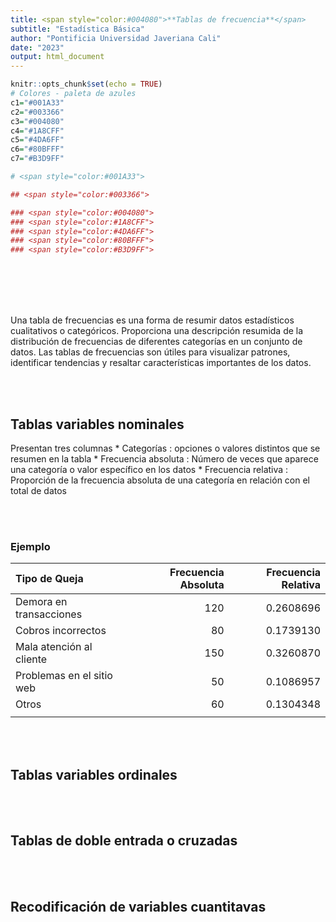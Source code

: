 ```yaml
---
title: <span style="color:#004080">**Tablas de frecuencia**</span>
subtitle: "Estadística Básica"
author: "Pontificia Universidad Javeriana Cali"
date: "2023"
output: html_document
---
```


```r
knitr::opts_chunk$set(echo = TRUE)
# Colores - paleta de azules
c1="#001A33"
c2="#003366"
c3="#004080"
c4="#1A8CFF"
c5="#4DA6FF"
c6="#80BFFF"
c7="#B3D9FF"

# <span style="color:#001A33"> 

## <span style="color:#003366">  

### <span style="color:#004080">
### <span style="color:#1A8CFF">
### <span style="color:#4DA6FF">
### <span style="color:#80BFFF">
### <span style="color:#B3D9FF">

```

<br><br><br><br>

Una tabla de frecuencias es una forma de resumir datos estadísticos cualitativos o categóricos. Proporciona una descripción resumida de la distribución de frecuencias de diferentes categorías en un conjunto de datos. Las tablas de frecuencias son útiles para visualizar patrones, identificar tendencias y resaltar características importantes de los datos.

<br><br>

## **Tablas variables nominales**

Presentan tres columnas
* Categorías : opciones o valores distintos que se resumen en la tabla
* Frecuencia absoluta : Número de veces que aparece una categoría o valor específico en los datos
* Frecuencia relativa : Proporción de la frecuencia absoluta de una categoría en relación con el total de datos

<br><br>

### **Ejemplo**

| Tipo de Queja             | Frecuencia  Absoluta  | Frecuencia Relativa  |
|:--------------------------|----------------------:|---------------------:|
| Demora en transacciones   |              	120     |	0.2608696	           |	
| Cobros incorrectos        |	               80	    |  0.1739130	      	 |
| Mala atención al cliente  |	              150	    |  0.3260870	         |
| Problemas en el sitio web |                50	    |  0.1086957		       |
| Otros	                    |                60	    |  0.1304348	         |
|                           |                       |                      |

<br><br>

## **Tablas variables ordinales**

<br><br>

## **Tablas de doble entrada o cruzadas**

<br><br>

## **Recodificación de variables cuantitavas**

<br><br>